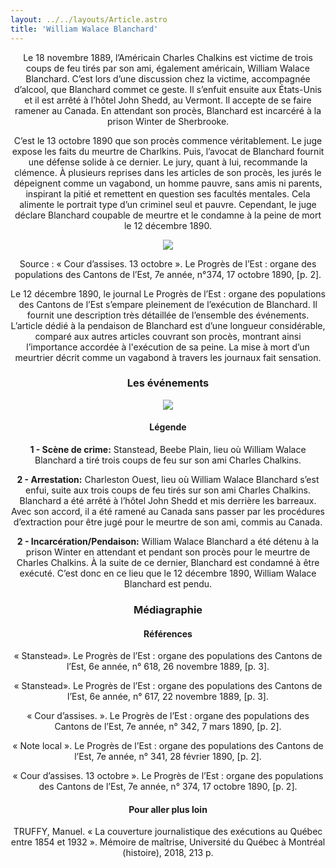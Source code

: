 ```yaml
---
layout: ../../layouts/Article.astro
title: 'William Walace Blanchard'
---
```


<Header titre="William Walace Blanchard" image="/assets/img/p2007_02811-scaled.jpg"/>

<Text>
Le 18 novembre 1889, l’Américain Charles Chalkins est victime de trois coups de feu tirés par son ami, également américain, William Walace Blanchard. C’est lors d’une discussion chez la victime, accompagnée d’alcool, que Blanchard commet ce geste. Il s’enfuit ensuite aux États-Unis et il est arrêté à l’hôtel John Shedd, au Vermont. Il accepte de se faire ramener au Canada. En attendant son procès, Blanchard est incarcéré à la prison Winter de Sherbrooke. 

C’est le 13 octobre 1890 que son procès commence véritablement. Le juge expose les faits du meurtre de Charlkins. Puis, l’avocat de Blanchard fournit une défense solide à ce dernier. Le jury, quant à lui, recommande la clémence. À plusieurs reprises dans les articles de son procès, les jurés le dépeignent comme un vagabond, un homme pauvre, sans amis ni parents, inspirant la pitié et remettent en question ses facultés mentales. Cela alimente le portrait type d’un criminel seul et pauvre. Cependant, le juge déclare Blanchard coupable de meurtre et le condamne à la peine de mort le 12 décembre 1890.

<img src="/assets/img/citation-journal-1-1-237x300.png" class="mx-auto"/>
<p class="px-20 text-center text-gray-700 text-xs">Source : « Cour d’assises. 13 octobre ». Le Progrès de l’Est : organe des populations des Cantons de l’Est, 7e année, n°374, 17 octobre 1890, [p. 2].</p>

Le 12 décembre 1890, le journal Le Progrès de l’Est : organe des populations des Cantons de l’Est s’empare pleinement de l’exécution de Blanchard. Il fournit une description très détaillée de l’ensemble des événements. L’article dédié à la pendaison de Blanchard est d’une longueur considérable, comparé aux autres articles couvrant son procès, montrant ainsi l’importance accordée à l'exécution de sa peine. La mise à mort d’un meurtrier décrit comme un vagabond à travers les journaux fait sensation.
</Text>
<h3 class="px-20 ">Les événements</h3>
<img src="/assets/img/williamwalaceblanchardmap.jpg"/>
<h4 class="px-20 -mt-5">Légende</h4>
<p class="px-20 text-justify text-gray-700 text-xs"><b>1 - Scène de crime:</b> Stanstead, Beebe Plain, lieu où William Walace Blanchard a tiré trois coups de feu sur son ami Charles Chalkins.</p>
<p class="px-20 text-justify text-gray-700 text-xs"><b>2 - Arrestation:</b> Charleston Ouest, lieu où William Walace Blanchard s’est enfui, suite aux trois coups de feu tirés sur son ami Charles Chalkins. Blanchard a été arrêté à l’hôtel John Shedd et mis derrière les barreaux. Avec son accord, il a été ramené au Canada sans passer par les procédures d’extraction pour être jugé pour le meurtre de son ami, commis au Canada.</p>
<p class="px-20 text-justify text-gray-700 text-xs"><b>2 - Incarcération/Pendaison:</b> William Walace Blanchard a été détenu à la prison Winter en attendant et pendant son procès pour le meurtre de Charles Chalkins. À la suite de ce dernier, Blanchard est condamné à être exécuté. C’est donc en ce lieu que le 12 décembre 1890, William Walace Blanchard est pendu.</p>
<Chapitres 
  description=""
  chapitres={
    [
      {label: "Criminels notables - Présentation", url: "/2020/criminels-notables-1"},
      {label: "Donald Morrison", url: "/2020/criminels-notables-2"},
      {label: "Mélissa Lothrop", url: "/2020/criminels-notables-3"},
      {label: "William W. Blanchard", url: "/2020/criminels-notables-4", current: true},
      {label: "Rémi Lamontagne", url: "/2020/criminels-notables-5"},
    ]
  }
/>

<div class="p-10 lg:p-24 py-5 lg:py-12 text-sm bg-gray-400">
  <h3>Médiagraphie</h3>
<h4>Références</h4>
« Stanstead». Le Progrès de l’Est : organe des populations des Cantons de l’Est, 6e année, n° 618, 26 novembre 1889, [p. 3]. 

« Stanstead». Le Progrès de l’Est : organe  des populations des Cantons de l’Est, 6e année, n° 617, 22 novembre 1889, [p. 3].  

« Cour d’assises. ». Le Progrès de l’Est : organe des populations des Cantons de l’Est, 7e année, n° 342, 7 mars 1890, [p. 2].  

« Note local ». Le Progrès de l’Est : organe des populations des Cantons de l’Est, 7e année, n° 341, 28 février 1890, [p. 2].  

« Cour d’assises. 13 octobre ». Le Progrès de l’Est : organe des populations des Cantons de l’Est, 7e année, n° 374, 17 octobre 1890, [p. 2]. 

<h4>Pour aller plus loin</h4>
TRUFFY, Manuel. « La couverture journalistique des exécutions au Québec entre 1854 et 1932 ». Mémoire de maîtrise, Université du Québec à Montréal (histoire), 2018, 213 p.
</div>